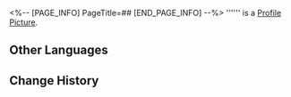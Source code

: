 <%-- [PAGE_INFO]
PageTitle=##
[END_PAGE_INFO] --%>
{{Item Infobox
|id          = 140353
|image       = Item .png
|type        = Mission Item
|invCategory = Missions
|rarity      = 1
|effect      = 
|description = 
}}
'''''' is a [[Profile Picture]].

==Other Languages==
{{Other Languages
|en   = 
|zhs  = test_玩游戏点数
|zht  = 
|ja   = 
|ko   = 
|es   = 
|fr   = 
|ru   = 
|th   = 
|vi   = 
|de   = 
|id   = 
|pt   = 
}}

==Change History==
{{Change History|2.0}}